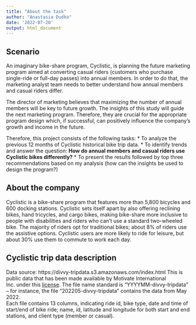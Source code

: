 ---
title: "About the task"
author: "Anastasia Dudko"
date: '2022-07-20'
output: html_document
---

## Scenario
An imaginary bike-share program, Cyclistic, is planning the future marketing program aimed at converting casual riders (customers who purchase single-ride or full-day passes) into annual members. In order to do that, the marketing analyst team needs to better understand how annual members and casual riders differ. 

The director of marketing believes that maximizing the number of annual members will be key to future growth. The insights of this study will guide the next marketing program. Therefore, they are crucial for the appropriate program design which, if successful, can positively influence the company’s growth and income in the future. 

Therefore, this project consists of the following tasks: 
*	To analyze the previous 12 months of Cyclistic historical bike trip data.
*	To identify trends and answer the question: **How do annual members and casual riders use Cyclistic bikes differently?** 
*	To present the results followed by top three recommendations based on my analysis (how can the insights be used to design the program?)

## About the company
Cyclistic is a bike-share program that features more than 5,800 bicycles and 600 docking stations. Cyclistic sets itself apart by also offering reclining bikes, hand tricycles, and cargo bikes, making bike-share more inclusive to people with disabilities and riders who can’t use a standard two-wheeled bike. The majority of riders opt for traditional bikes; about 8% of riders use the assistive options. Cyclistic users are more likely to ride for leisure, but about 30% use them to commute to work each day.

## Cyclistic trip data description
Data source: https://divvy-tripdata.s3.amazonaws.com/index.html
This is public data that has been made available by Motivate International Inc. under this [license](https://ride.divvybikes.com/data-license-agreement). 
The file name standard is “YYYYMM-divvy-tripdata” – for instance, the file “202205-divvy-tripdata” contains the data from May 2022.  
Each file contains 13 columns, indicating ride id, bike type, date and time of start/end of bike ride; name, id, latitude and longitude for both start and end stations, and client type (member or casual).  	





